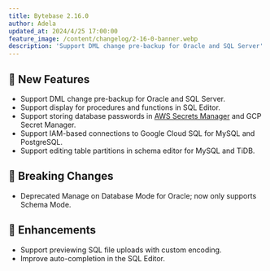 ```yaml
---
title: Bytebase 2.16.0
author: Adela
updated_at: 2024/4/25 17:00:00
feature_image: /content/changelog/2-16-0-banner.webp
description: 'Support DML change pre-backup for Oracle and SQL Server'
---
```



## 🚀 New Features

- Support DML change pre-backup for Oracle and SQL Server.
- Support display for procedures and functions in SQL Editor.
- Support storing database passwords in [AWS Secrets Manager](/get-started/instance/#aws-secrets-manager) and GCP Secret Manager.
- Support IAM-based connections to Google Cloud SQL for MySQL and PostgreSQL.
- Support editing table partitions in schema editor for MySQL and TiDB.

## 🔔 Breaking Changes

- Deprecated Manage on Database Mode for Oracle; now only supports Schema Mode.

## 🎄 Enhancements

- Support previewing SQL file uploads with custom encoding.
- Improve auto-completion in the SQL Editor.

<InstallUpgrade />
